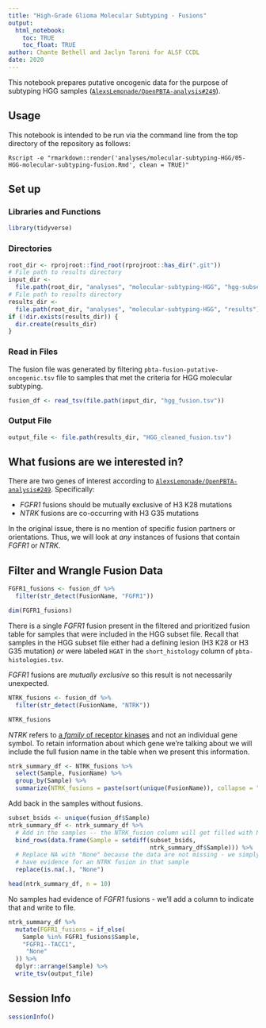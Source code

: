 ```yaml
---
title: "High-Grade Glioma Molecular Subtyping - Fusions"
output: 
  html_notebook:
    toc: TRUE
    toc_float: TRUE
author: Chante Bethell and Jaclyn Taroni for ALSF CCDL
date: 2020
---
```


This notebook prepares putative oncogenic data for the purpose of subtyping HGG samples 
([`AlexsLemonade/OpenPBTA-analysis#249`](https://github.com/AlexsLemonade/OpenPBTA-analysis/issues/249)).

## Usage

This notebook is intended to be run via the command line from the top directory
of the repository as follows:

```
Rscript -e "rmarkdown::render('analyses/molecular-subtyping-HGG/05-HGG-molecular-subtyping-fusion.Rmd', clean = TRUE)"
```

## Set up

### Libraries and Functions

```r
library(tidyverse)
```

### Directories

```r
root_dir <- rprojroot::find_root(rprojroot::has_dir(".git"))
# File path to results directory
input_dir <-
  file.path(root_dir, "analyses", "molecular-subtyping-HGG", "hgg-subset")
# File path to results directory
results_dir <-
  file.path(root_dir, "analyses", "molecular-subtyping-HGG", "results")
if (!dir.exists(results_dir)) {
  dir.create(results_dir)
}
```

### Read in Files

The fusion file was generated by filtering `pbta-fusion-putative-oncogenic.tsv` file to samples that met the criteria for HGG molecular subtyping.

```r
fusion_df <- read_tsv(file.path(input_dir, "hgg_fusion.tsv"))
```

### Output File

```r
output_file <- file.path(results_dir, "HGG_cleaned_fusion.tsv")
```

## What fusions are we interested in?

There are two genes of interest according to [`AlexsLemonade/OpenPBTA-analysis#249`](https://github.com/AlexsLemonade/OpenPBTA-analysis/issues/249).
Specifically:

* _FGFR1_ fusions should be mutually exclusive of H3 K28 mutations 
* _NTRK_ fusions are co-occurring with H3 G35 mutations

In the original issue, there is no mention of specific fusion partners or orientations.
Thus, we will look at _any_ instances of fusions that contain _FGFR1_ or _NTRK_.

## Filter and Wrangle Fusion Data

```r
FGFR1_fusions <- fusion_df %>%
  filter(str_detect(FusionName, "FGFR1"))

dim(FGFR1_fusions)
```

There is a single _FGFR1_ fusion present in the filtered and prioritized fusion table for samples that were included in the HGG subset file.
Recall that samples in the HGG subset file either had a defining lesion (H3 K28 or H3 G35 mutation) _or_ were labeled `HGAT` in the `short_histology` column of `pbta-histologies.tsv`.

_FGFR1_ fusions are _mutually exclusive_ so this result is not necessarily unexpected.

```r
NTRK_fusions <- fusion_df %>%
  filter(str_detect(FusionName, "NTRK"))

NTRK_fusions
```

_NTRK_ refers to [a _family_ of receptor kinases](https://www.biooncology.com/pathways/cancer-tumor-targets/ntrk/ntrk-oncogenesis.html) and not an individual gene symbol.
To retain information about which gene we're talking about we will include the full fusion name in the table when we present this information.

```r
ntrk_summary_df <- NTRK_fusions %>%
  select(Sample, FusionName) %>%
  group_by(Sample) %>%
  summarize(NTRK_fusions = paste(sort(unique(FusionName)), collapse = ", "))
```

Add back in the samples without fusions.

```r
subset_bsids <- unique(fusion_df$Sample)
ntrk_summary_df <- ntrk_summary_df %>%
  # Add in the samples -- the NTRK_fusion column will get filled with NA
  bind_rows(data.frame(Sample = setdiff(subset_bsids, 
                                        ntrk_summary_df$Sample))) %>%
  # Replace NA with "None" because the data are not missing - we simply do not
  # have evidence for an NTRK fusion in that sample
  replace(is.na(.), "None")

head(ntrk_summary_df, n = 10)
```

No samples had evidence of _FGFR1_ fusions - we'll add a column to indicate that
and write to file.

```r
ntrk_summary_df %>%
  mutate(FGFR1_fusions = if_else(
    Sample %in% FGFR1_fusions$Sample,
    "FGFR1--TACC1",
     "None"
  )) %>%
  dplyr::arrange(Sample) %>%
  write_tsv(output_file)
```

## Session Info

```r
sessionInfo()
```